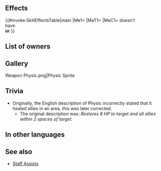 {{Assist
|tagid=SID_リブロー
|name=Physic
|range=2
|effect=Restores 8 HP to target ally. Range = 2.
|cost=200
|next=Physic+
|promotionRarity=5
|promotionTier=2
|required=Mend
|exclusive=0
|canUseMove={{MoveList|all}}
|canUseWeapon={{WeaponList|Staff}}
|properties=random_all
}}
==Effects==
{{#invoke:SkillEffectsTable|main
|Me1={{Eft|Heal|8}}
|MeT1={{Tgt|Target Ally}}
|MeC1={{Tgt|Target Ally}} doesn't<br>have {{SEt|Isolation}}<br>'''or''' {{SEt|Deep Wounds}}
}}
==List of owners==
{{Skill Hero List}}
==Gallery==
<gallery>
Weapon Physic.png|Physic Sprite
</gallery>
==Trivia==
* Originally, the English description of Physic incorrectly stated that it healed allies in an area, this was later corrected.
** The original description was: ''Restores 8 HP to target and all allies within 2 spaces of target.''
==In other languages==
{{OtherLanguages
|japanese=リブロー
|german=Purgativ
|spanishEU=Sanar
|spanishLA=Sanar
|french=Remède
|italian=Lenimento
|chineseTW=遠程聖療
|portuguese=Reparo
}}
==See also==
* [[Staff Assists]]
{{Assists Navbox}}
